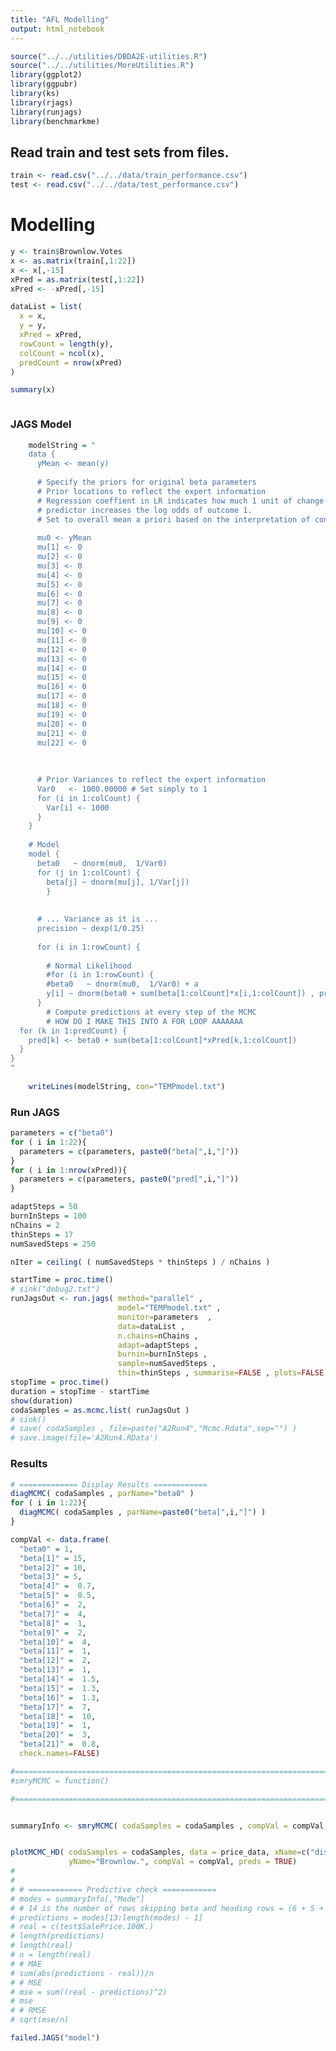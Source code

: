 ```yaml
---
title: "AFL Modelling"
output: html_notebook
---
```

```r
source("../../utilities/DBDA2E-utilities.R")
source("../../utilities/MoreUtilities.R")
library(ggplot2)
library(ggpubr)
library(ks)
library(rjags)
library(runjags)
library(benchmarkme)
```

## Read train and test sets from files.
```r
train <- read.csv("../../data/train_performance.csv")
test <- read.csv("../../data/test_performance.csv")
```

# Modelling
```r
y <- train$Brownlow.Votes
x <- as.matrix(train[,1:22])
x <- x[,-15]
xPred = as.matrix(test[,1:22])
xPred <- -xPred[,-15]

dataList = list(
  x = x,
  y = y,
  xPred = xPred,
  rowCount = length(y),
  colCount = ncol(x), 
  predCount = nrow(xPred)
)

summary(x)



```



### JAGS Model
```r
	modelString = "
	data {
	  yMean <- mean(y)
	 
	  # Specify the priors for original beta parameters
	  # Prior locations to reflect the expert information
	  # Regression coeffient in LR indicates how much 1 unit of change of the 
	  # predictor increases the log odds of outcome 1.
	  # Set to overall mean a priori based on the interpretation of constant term in regression
	  
	  mu0 <- yMean
	  mu[1] <- 0
	  mu[2] <- 0
	  mu[3] <- 0
	  mu[4] <- 0
	  mu[5] <- 0
	  mu[6] <- 0
	  mu[7] <- 0
	  mu[8] <- 0
	  mu[9] <- 0
	  mu[10] <- 0
	  mu[11] <- 0
	  mu[12] <- 0
	  mu[13] <- 0
	  mu[14] <- 0
	  mu[15] <- 0
	  mu[16] <- 0
	  mu[17] <- 0
	  mu[18] <- 0
	  mu[19] <- 0
	  mu[20] <- 0
	  mu[21] <- 0
	  mu[22] <- 0
	  
	  
	  
	  # Prior Variances to reflect the expert information
	  Var0   <- 1000.00000 # Set simply to 1
	  for (i in 1:colCount) {
	    Var[i] <- 1000
	  }
	}
	
	# Model
	model {
	  beta0   ~ dnorm(mu0,  1/Var0)
	  for (j in 1:colCount) {
	    beta[j] ~ dnorm(mu[j], 1/Var[j])
	    }
	  
	  
	  # ... Variance as it is ...
	  precision ~ dexp(1/0.25) 
	  
	  for (i in 1:rowCount) {
	  
	    # Normal Likelihood
	    #for (i in 1:rowCount) {
	    #beta0   ~ dnorm(mu0,  1/Var0) + a 
	    y[i] ~ dnorm(beta0 + sum(beta[1:colCount]*x[i,1:colCount]) , precision)
	  }
	    # Compute predictions at every step of the MCMC
	    # HOW DO I MAKE THIS INTO A FOR LOOP AAAAAAA
  for (k in 1:predCount) {
    pred[k] <- beta0 + sum(beta[1:colCount]*xPred[k,1:colCount])
  }
}
"
	
	writeLines(modelString, con="TEMPmodel.txt")
```
### Run JAGS
```r

parameters = c("beta0")
for ( i in 1:22){
  parameters = c(parameters, paste0("beta[",i,"]"))
}
for ( i in 1:nrow(xPred)){
  parameters = c(parameters, paste0("pred[",i,"]"))
}

adaptSteps = 50
burnInSteps = 100
nChains = 2
thinSteps = 17
numSavedSteps = 250

nIter = ceiling( ( numSavedSteps * thinSteps ) / nChains )

startTime = proc.time()
# sink("debug2.txt")
runJagsOut <- run.jags( method="parallel" ,
                        model="TEMPmodel.txt" ,
                        monitor=parameters  ,
                        data=dataList ,
                        n.chains=nChains ,
                        adapt=adaptSteps ,
                        burnin=burnInSteps ,
                        sample=numSavedSteps ,
                        thin=thinSteps , summarise=FALSE , plots=FALSE )
stopTime = proc.time()
duration = stopTime - startTime
show(duration)
codaSamples = as.mcmc.list( runJagsOut )
# sink()
# save( codaSamples , file=paste("A2Run4","Mcmc.Rdata",sep="") )
# save.image(file='A2Run4.RData')
```

### Results
```r
# ============= Display Results ============
diagMCMC( codaSamples , parName="beta0" )
for ( i in 1:22){
  diagMCMC( codaSamples , parName=paste0("beta[",i,"]") )
}

compVal <- data.frame(
  "beta0" = 1, 
  "beta[1]" = 15,
  "beta[2]" = 10, 
  "beta[3]" = 5, 
  "beta[4]" =  0.7, 
  "beta[5]" =  0.5,
  "beta[6]" =  2,
  "beta[7]" =  4,
  "beta[8]" =  1,
  "beta[9]" =  2,
  "beta[10]" =  4,
  "beta[11]" =  1,
  "beta[12]" =  2,
  "beta[13]" =  1,
  "beta[14]" =  1.5,
  "beta[15]" =  1.3,
  "beta[16]" =  1.3,
  "beta[17]" =  7,
  "beta[18]" =  10,
  "beta[19]" =  1,
  "beta[20]" =  3,
  "beta[21]" =  0.8,
  check.names=FALSE)

#===============================================================================
#smryMCMC = function()

#===============================================================================


summaryInfo <- smryMCMC( codaSamples = codaSamples , compVal = compVal, saveName="SummaryInfo" )


plotMCMC_HD( codaSamples = codaSamples, data = price_data, xName=c("disposals","kicks","handballs","goals", "behind","hitouts", "tackles", "rebound", "inside50s","clearances","clangers","frees","frees_against","contested_possessions","uncontested_possesions","contested_marks","marks","marks_inside50") ,
             yName="Brownlow.", compVal = compVal, preds = TRUE)
# 
# 
# # ============ Predictive check ============
# modes = summaryInfo[,"Mode"]
# # 14 is the number of rows skipping beta and heading rows = (6 + 5 + 2)
# predictions = modes[13:length(modes) - 1]
# real = c(test$SalePrice.100K.)
# length(predictions)
# length(real)
# n = length(real)
# # MAE
# sum(abs(predictions - real))/n
# # MSE
# mse = sum((real - predictions)^2)
# mse
# # RMSE
# sqrt(mse/n)

failed.JAGS("model")
```
